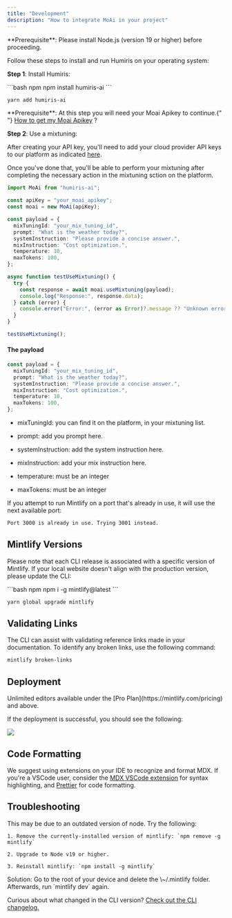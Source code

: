 ```yaml
---
title: "Development"
description: "How to integrate MoAi in your project"
---
```


<Info>
  **Prerequisite**: Please install Node.js (version 19 or higher) before
  proceeding.
</Info>

Follow these steps to install and run Humiris on your operating system:

**Step 1**: Install Humiris:

<CodeGroup>
  ```bash npm
  npm install humiris-ai
  ```

```bash yarn
yarn add humiris-ai
```

</CodeGroup>

<Info>
  **Prerequisite**: At this step you will need your Moai Apikey to continue.{" "}
  <a href="https://docs.humiris.ai/quickstart">How to get my Moai Apikey</a> ?
</Info>

**Step 2**: Use a mixtuning:

After creating your API key, you'll need to add your cloud provider API keys to our platform as indicated [here](https://docs.humiris.ai/quickstart).

Once you've done that, you'll be able to perform your mixtuning after completing the necessary action in the mixtuning sction on the platform.

```typescript Typescript exemple
import MoAi from "humiris-ai";

const apiKey = "your_moai_apikey";
const moai = new MoAi(apiKey);

const payload = {
  mixTuningId: "your_mix_tuning_id",
  prompt: "What is the weather today?",
  systemInstruction: "Please provide a concise answer.",
  mixInstruction: "Cost optimization.",
  temperature: 10,
  maxTokens: 100,
};

async function testUseMixtuning() {
  try {
    const response = await moai.useMixtuning(payload);
    console.log("Response:", response.data);
  } catch (error) {
    console.error("Error:", (error as Error)?.message ?? "Unknown error");
  }
}

testUseMixtuning();
```

#### The payload

```typescript
const payload = {
  mixTuningId: "your_mix_tuning_id",
  prompt: "What is the weather today?",
  systemInstruction: "Please provide a concise answer.",
  mixInstruction: "Cost optimization.",
  temperature: 10,
  maxTokens: 100,
};
```

- mixTuningId: you can find it on the platform, in your mixtuning list.

- prompt: add you prompt here.

- systemInstruction: add the system instruction here.

- mixInstruction: add your mix instruction here.

- temperature: must be an integer

- maxTokens: must be an integer

If you attempt to run Mintlify on a port that's already in use, it will use the next available port:

```md
Port 3000 is already in use. Trying 3001 instead.
```

## Mintlify Versions

Please note that each CLI release is associated with a specific version of Mintlify. If your local website doesn't align with the production version, please update the CLI:

<CodeGroup>
  ```bash npm
  npm i -g mintlify@latest
  ```

```bash yarn
yarn global upgrade mintlify
```

</CodeGroup>

## Validating Links

The CLI can assist with validating reference links made in your documentation. To identify any broken links, use the following command:

```bash
mintlify broken-links
```

## Deployment

<Tip>
  Unlimited editors available under the [Pro Plan](https://mintlify.com/pricing)
  and above.
</Tip>

If the deployment is successful, you should see the following:

<Frame>
  <img src="/images/checks-passed.png" style={{ borderRadius: "0.5rem" }} />
</Frame>

## Code Formatting

We suggest using extensions on your IDE to recognize and format MDX. If you're a VSCode user, consider the [MDX VSCode extension](https://marketplace.visualstudio.com/items?itemName=unifiedjs.vscode-mdx) for syntax highlighting, and [Prettier](https://marketplace.visualstudio.com/items?itemName=esbenp.prettier-vscode) for code formatting.

## Troubleshooting

<AccordionGroup>
  <Accordion title="Error: Could not load the &#x22;sharp&#x22; module using the darwin-arm64 runtime">
    This may be due to an outdated version of node. Try the following:

    1. Remove the currently-installed version of mintlify: `npm remove -g mintlify`

    2. Upgrade to Node v19 or higher.

    3. Reinstall mintlify: `npm install -g mintlify`

  </Accordion>

  <Accordion title="Issue: Encountering an unknown error">
    Solution: Go to the root of your device and delete the \~/.mintlify folder. Afterwards, run `mintlify dev` again.
  </Accordion>
</AccordionGroup>

Curious about what changed in the CLI version? [Check out the CLI changelog.](https://www.npmjs.com/package/mintlify?activeTab=versions)
